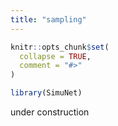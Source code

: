 ```yaml
---
title: "sampling"
---
```


```r
knitr::opts_chunk$set(
  collapse = TRUE,
  comment = "#>"
)
```

```r
library(SimuNet)
```
under construction
